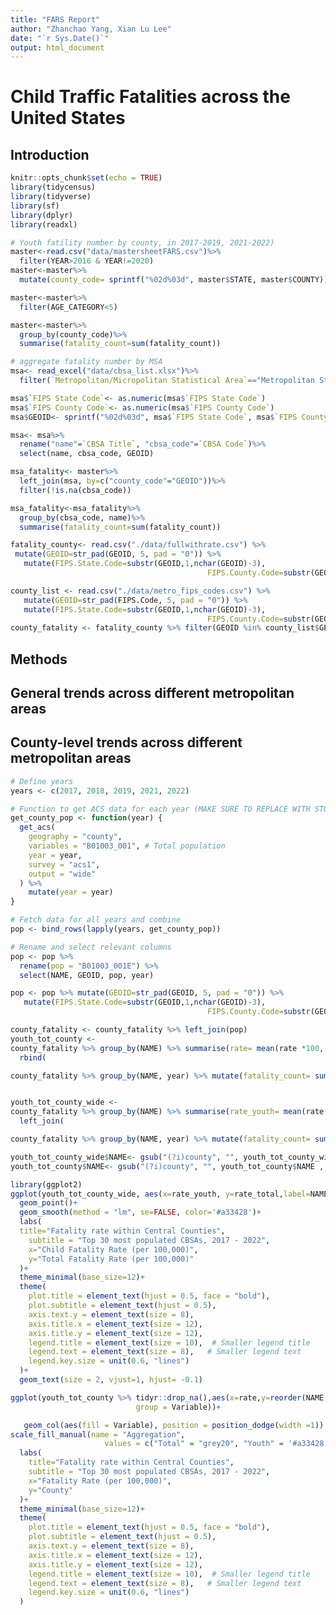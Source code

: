 ```yaml
---
title: "FARS Report"
author: "Zhanchao Yang, Xian Lu Lee"
date: "`r Sys.Date()`"
output: html_document
---
```


# Child Traffic Fatalities across the United States

## Introduction

```r
knitr::opts_chunk$set(echo = TRUE)
library(tidycensus)
library(tidyverse)
library(sf)
library(dplyr)
library(readxl)
```

```r
# Youth fatility number by county, in 2017-2019, 2021-2022)
master<-read.csv("data/mastersheetFARS.csv")%>%
  filter(YEAR>2016 & YEAR!=2020)
master<-master%>%
  mutate(county_code= sprintf("%02d%03d", master$STATE, master$COUNTY))

master<-master%>%
  filter(AGE_CATEGORY<5)

master<-master%>%
  group_by(county_code)%>%
  summarise(fatality_count=sum(fatality_count))
```

```r
# aggregate fatality number by MSA 
msa<- read_excel("data/cbsa_list.xlsx")%>%
  filter(`Metropolitan/Micropolitan Statistical Area`=="Metropolitan Statistical Area")

msa$`FIPS State Code`<- as.numeric(msa$`FIPS State Code`)
msa$`FIPS County Code`<- as.numeric(msa$`FIPS County Code`)
msa$GEOID<- sprintf("%02d%03d", msa$`FIPS State Code`, msa$`FIPS County Code`)

msa<- msa%>%
  rename("name"=`CBSA Title`, "cbsa_code"=`CBSA Code`)%>%
  select(name, cbsa_code, GEOID)

msa_fatality<- master%>%
  left_join(msa, by=c("county_code"="GEOID"))%>%
  filter(!is.na(cbsa_code))

msa_fatality<-msa_fatality%>%
  group_by(cbsa_code, name)%>%
  summarise(fatality_count=sum(fatality_count))
```

```r
fatality_county<- read.csv("./data/fullwithrate.csv") %>% 
 mutate(GEOID=str_pad(GEOID, 5, pad = "0")) %>% 
   mutate(FIPS.State.Code=substr(GEOID,1,nchar(GEOID)-3),
                                            FIPS.County.Code=substr(GEOID, 3, nchar(GEOID))) %>% filter(year>2016)##Using pre-processed file for now, but I will suqbsequently write the code for deriving this from the mastersheet

county_list <- read.csv("./data/metro_fips_codes.csv") %>% 
   mutate(GEOID=str_pad(FIPS.Code, 5, pad = "0")) %>% 
   mutate(FIPS.State.Code=substr(GEOID,1,nchar(GEOID)-3),
                                            FIPS.County.Code=substr(GEOID, 3, nchar(GEOID)))
county_fatality <- fatality_county %>% filter(GEOID %in% county_list$GEOID)
```

## Methods

## 

## General trends across different metropolitan areas

## County-level trends across different metropolitan areas

```r

# Define years
years <- c(2017, 2018, 2019, 2021, 2022)

# Function to get ACS data for each year (MAKE SURE TO REPLACE WITH STORED CENSUS FILES)
get_county_pop <- function(year) {
  get_acs(
    geography = "county",
    variables = "B01003_001", # Total population
    year = year,
    survey = "acs1",
    output = "wide"
  ) %>%
    mutate(year = year)
}

# Fetch data for all years and combine
pop <- bind_rows(lapply(years, get_county_pop))

# Rename and select relevant columns
pop <- pop %>%
  rename(pop = "B01003_001E") %>%
  select(NAME, GEOID, pop, year)

pop <- pop %>% mutate(GEOID=str_pad(GEOID, 5, pad = "0")) %>% 
   mutate(FIPS.State.Code=substr(GEOID,1,nchar(GEOID)-3),
                                            FIPS.County.Code=substr(GEOID, 3, nchar(GEOID)))
```

```r
county_fatality <- county_fatality %>% left_join(pop)
youth_tot_county <- 
county_fatality %>% group_by(NAME) %>% summarise(rate= mean(rate *100, na.rm=T)) %>% tidyr::drop_na() %>% mutate(Variable='Youth') %>% 
  rbind(

county_fatality %>% group_by(NAME, year) %>% mutate(fatality_count= sum(fatality_count), rate=fatality_count/pop *100000) %>% group_by(NAME) %>% summarise(rate=mean(rate))%>% mutate(Variable='Total'))


youth_tot_county_wide <- 
county_fatality %>% group_by(NAME) %>% summarise(rate_youth= mean(rate *100, na.rm=T)) %>% tidyr::drop_na() %>% 
  left_join(

county_fatality %>% group_by(NAME, year) %>% mutate(fatality_count= sum(fatality_count), rate=fatality_count/pop *100000) %>% group_by(NAME) %>% summarise(rate_total=mean(rate)))

youth_tot_county_wide$NAME<- gsub("(?i)county", "", youth_tot_county_wide$NAME , perl = TRUE)
youth_tot_county$NAME<- gsub("(?i)county", "", youth_tot_county$NAME , perl = TRUE)
```

```r
library(ggplot2)
ggplot(youth_tot_county_wide, aes(x=rate_youth, y=rate_total,label=NAME))+
  geom_point()+
  geom_smooth(method = "lm", se=FALSE, color='#a33428')+
  labs(
  title="Fatality rate within Central Counties",
    subtitle = "Top 30 most populated CBSAs, 2017 - 2022",
    x="Child Fatality Rate (per 100,000)",
    y="Total Fatality Rate (per 100,000)"
  )+
  theme_minimal(base_size=12)+
  theme(
    plot.title = element_text(hjust = 0.5, face = "bold"),
    plot.subtitle = element_text(hjust = 0.5),
    axis.text.y = element_text(size = 8),
    axis.title.x = element_text(size = 12),
    axis.title.y = element_text(size = 12),
    legend.title = element_text(size = 10),  # Smaller legend title
    legend.text = element_text(size = 8),   # Smaller legend text
    legend.key.size = unit(0.6, "lines") 
  )+
  geom_text(size = 2, vjust=1, hjust= -0.1)
```

```r
ggplot(youth_tot_county %>% tidyr::drop_na(),aes(x=rate,y=reorder(NAME,rate),
                            group = Variable))+

   geom_col(aes(fill = Variable), position = position_dodge(width =1)) +
scale_fill_manual(name = "Aggregation", 
                     values = c("Total" = "grey20", "Youth" = '#a33428')) +  # adjust groups & colors as needed
  labs(
    title="Fatality rate within Central Counties",
    subtitle = "Top 30 most populated CBSAs, 2017 - 2022",
    x="Fatality Rate (per 100,000)",
    y="County"
  )+
  theme_minimal(base_size=12)+
  theme(
    plot.title = element_text(hjust = 0.5, face = "bold"),
    plot.subtitle = element_text(hjust = 0.5),
    axis.text.y = element_text(size = 8),
    axis.title.x = element_text(size = 12),
    axis.title.y = element_text(size = 12),
    legend.title = element_text(size = 10),  # Smaller legend title
    legend.text = element_text(size = 8),   # Smaller legend text
    legend.key.size = unit(0.6, "lines") 
  )
```
